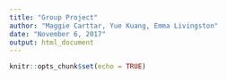 ```yaml
---
title: "Group Project"
author: "Maggie Carttar, Yue Kuang, Emma Livingston"
date: "November 6, 2017"
output: html_document
---
```


```r
knitr::opts_chunk$set(echo = TRUE)
```


